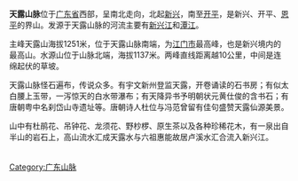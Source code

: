 {{coord|22|27|59|N|112|14|56|E|display=title|scale:100000}}

'''天露山脉'''位于[[广东省|广东省]]西部，呈南北走向，北起[[新兴县|新兴]]，南至[[开平市|开平]]，是新兴、开平、[[恩平|恩平]]的界山。发源于天露山脉的河流主要有[[新兴江|新兴江]]和[[潭江|潭江]]。

主峰天露山海拔1251米，位于天露山脉南端，为[[江门市|江门市]]最高峰，也是新兴境内的最高山。水源山位于山脉北端，海拔1137米。两峰直线距离越10公里，中间是连绵起伏的草坡。 　　

天露山脉怪石遍布，传说众多。有宇文新州登监天露，开卷诵读的石书房；有似太白腰上玉带，一泻惊天的白水带瀑布；有天降异书予明朝状元黄仕俊的含书石；有唐朝粤中名刹岱山寺遗址等。唐朝诗人杜位与冯范曾留有佳句盛赞天露仙源美景。

山中有杜鹃花、吊钟花、龙须花、野杪椤、原生茶以及各种珍稀花木，有一泉出自半山的岩石上，高山流水汇成天露水与六祖惠能故居卢溪水汇合流入新兴江。 　　

{{岡州|state=autocollapse}}
[[Category:广东山脉|Category:广东山脉]]